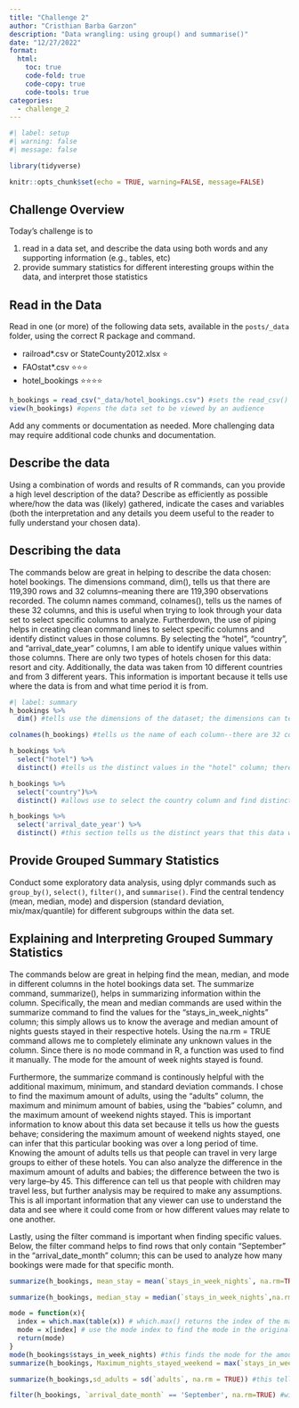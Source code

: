```yaml
---
title: "Challenge 2"
author: "Cristhian Barba Garzon"
description: "Data wrangling: using group() and summarise()"
date: "12/27/2022"
format:
  html:
    toc: true
    code-fold: true
    code-copy: true
    code-tools: true
categories:
  - challenge_2
---
```


```r
#| label: setup
#| warning: false
#| message: false

library(tidyverse)

knitr::opts_chunk$set(echo = TRUE, warning=FALSE, message=FALSE)
```

## Challenge Overview

Today's challenge is to

1)  read in a data set, and describe the data using both words and any supporting information (e.g., tables, etc)
2)  provide summary statistics for different interesting groups within the data, and interpret those statistics

## Read in the Data

Read in one (or more) of the following data sets, available in the `posts/_data` folder, using the correct R package and command.

-   railroad\*.csv or StateCounty2012.xlsx ⭐
-   FAOstat\*.csv ⭐⭐⭐
-   hotel_bookings ⭐⭐⭐⭐

```r
h_bookings = read_csv("_data/hotel_bookings.csv") #sets the read_csv() function to a named variable
view(h_bookings) #opens the data set to be viewed by an audience 
```

Add any comments or documentation as needed. More challenging data may require additional code chunks and documentation.

## Describe the data

Using a combination of words and results of R commands, can you provide a high level description of the data? Describe as efficiently as possible where/how the data was (likely) gathered, indicate the cases and variables (both the interpretation and any details you deem useful to the reader to fully understand your chosen data).

## Describing the data

The commands below are great in helping to describe the data chosen: hotel bookings. The dimensions command, dim(), tells us that there are 119,390 rows and 32 columns--meaning there are 119,390 observations recorded. The column names command, colnames(), tells us the names of these 32 columns, and this is useful when trying to look through your data set to select specific columns to analyze. Furtherdown, the use of piping helps in creating clean command lines to select specific columns and identify distinct values in those columns. By selecting the "hotel", "country", and "arrival_date_year" columns, I am able to identify unique values within those columns. There are only two types of hotels chosen for this data: resort and city. Additionally, the data was taken from 10 different countries and from 3 different years. This information is important because it tells use where the data is from and what time period it is from.  

```r
#| label: summary
h_bookings %>%
  dim() #tells use the dimensions of the dataset; the dimensions can tell us how many observed values (rows) there are

colnames(h_bookings) #tells us the name of each column--there are 32 columns, so this is useful

h_bookings %>%
  select("hotel") %>%
  distinct() #tells us the distinct values in the "hotel" column; there are only two different values: resort and city hotels 

h_bookings %>%
  select("country")%>%
  distinct() #allows use to select the country column and find distinct values; this simply tells us the different countries that data was taken from for hotels. There are about 10 different countires where data was gathered from.

h_bookings %>% 
  select('arrival_date_year') %>%
  distinct() #this section tells us the distinct years that this data was taken from. This data was taken from the years 2015,2016, and 2017. 
```

## Provide Grouped Summary Statistics

Conduct some exploratory data analysis, using dplyr commands such as `group_by()`, `select()`, `filter()`, and `summarise()`. Find the central tendency (mean, median, mode) and dispersion (standard deviation, mix/max/quantile) for different subgroups within the data set.

## Explaining and Interpreting Grouped Summary Statistics 

The commands below are great in helping find the mean, median, and mode in different columns in the hotel bookings data set. The summarize command, summarize(), helps in summarizing information within the column. Specifically, the mean and median commands are used within the summarize command to find the values for the "stays_in_week_nights" column; this simply allows us to know the average and median amount of nights guests stayed in their respective hotels. Using the na.rm = TRUE command allows me to completely eliminate any unknown values in the column. Since there is no mode command in R, a function was used to find it manually. The mode for the amount of week nights stayed is found. 

Furthermore, the summarize command is continously helpful with the additional maximum, minimum, and standard deviation commands. I chose to find the maximum amount of adults, using the "adults" column, the maximum and minimum amount of babies, using the "babies" column, and the maximum amount of weekend nights stayed. This is important information to know about this data set because it tells us how the guests behave; considering the maximum amount of weekend nights stayed, one can infer that this particular booking was over a long period of time. Knowing the amount of adults tells us that people can travel in very large groups to either of these hotels. You can also analyze the difference in the maximum amount of adults and babies; the difference between the two is very large--by 45. This difference can tell us that people with children may travel less, but further analysis may be required to make any assumptions. This is all important information that any viewer can use to understand the data and see where it could come from or how different values may relate to one another. 

Lastly, using the filter command is important when finding specific values. Below, the filter command helps to find rows that only contain "September" in the "arrival_date_month" column; this can be used to analyze how many bookings were made for that specific month. 

```r
summarize(h_bookings, mean_stay = mean(`stays_in_week_nights`, na.rm=TRUE)) #this allows us to see what the average amount of nights families stay in their respective hotels. 

summarize(h_bookings, median_stay = median(`stays_in_week_nights`,na.rm=TRUE)) #gives us the median for the amount of nights hotel guests stayed.

mode = function(x){
  index = which.max(table(x)) # which.max() returns the index of the max value in a vector
  mode = x[index] # use the mode index to find the mode in the original vector
  return(mode)
}
mode(h_bookings$stays_in_week_nights) #this finds the mode for the amount of nights people have stayed in their hotels. 
summarize(h_bookings, Maximum_nights_stayed_weekend = max(`stays_in_weekend_nights`, na.rm = TRUE), maximum_adults = max(`adults`, na.rm = TRUE), min_babies = min(`babies`,na.rm=TRUE), max_babies = max(`babies`, na.rm=TRUE)) #these commands tell us the max amount of nights stayed during the weel, the most amount of adults in one booking, and the maximum amount of babies in one booking.

summarize(h_bookings,sd_adults = sd(`adults`, na.rm = TRUE)) #this tells us the standard deviation of the amount of adults stayed for all bookings

filter(h_bookings, `arrival_date_month` == 'September', na.rm=TRUE) #will select rows that only contain the value "September"

```



